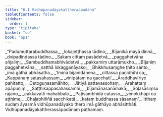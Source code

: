 ```yaml
---
title: "6.1 Vidhūpanadāyakattheraapadāna"
tableOfContents: false
sidebar:
  order: 1
type: "tipitaka"
basket: "su"
book: "ap1"
---
```



<DynamicBreadcrumb />

<Division number="1" book="ap1" bookNo="20" page="115">

<Paragraph number="1376" type="verses" book="ap1">
_“Padumuttarabuddhassa,_  
_lokajeṭṭhassa tādino;_  
_Bījanikā mayā dinnā,_  
_dvipadindassa tādino._  

</Paragraph>

</Division>
<Division number="2" book="ap1" bookNo="20" page="115">

<Paragraph number="1377" type="verses" book="ap1">
_Sakaṃ cittaṃ pasādetvā,_  
_paggahetvāna añjaliṃ;_  
_Sambuddhamabhivādetvā,_  
_pakkamiṃ uttarāmukho._  

</Paragraph>

</Division>
<Division number="3" book="ap1" bookNo="20" page="115">

<Paragraph number="1378" type="verses" book="ap1">
_Bījaniṃ paggahetvāna,_  
_satthā lokagganāyako;_  
_Bhikkhusaṃghe ṭhito santo,_  
_imā gāthā abhāsatha._  

</Paragraph>

</Division>
<Division number="4" book="ap1" bookNo="20" page="115">

<Paragraph number="1379" type="verses" book="ap1">
_‘Iminā bījanidānena,_  
_cittassa paṇidhīhi ca;_  
_Kappānaṃ satasahassaṃ,_  
_vinipātaṃ na gacchati’._  

</Paragraph>

</Division>
<Division number="5" book="ap1" bookNo="20" page="115">

<Paragraph number="1380" type="verses" book="ap1">
_Āraddhavīriyo pahitatto,_  
_Cetoguṇasamāhito;_  
_Jātiyā sattavassohaṃ,_  
_Arahattaṃ apāpuṇiṃ._  

</Paragraph>

</Division>
<Division number="6" book="ap1" bookNo="20" page="115">

<Paragraph number="1381" type="verses" book="ap1">
_Saṭṭhikappasahassamhi,_  
_bījamānasanāmakā;_  
_Soḷasāsiṃsu rājāno,_  
_cakkavattī mahabbalā._  

</Paragraph>

</Division>
<Division number="7" book="ap1" bookNo="20" page="115">

<Paragraph number="1382" type="verses" book="ap1">
_Paṭisambhidā catasso,_  
_vimokkhāpi ca aṭṭhime;_  
_Chaḷabhiññā sacchikatā,_  
_kataṃ buddhassa sāsanaṃ”._  

</Paragraph>

<Paragraph number="1383" book="ap1">
Itthaṃ sudaṃ āyasmā vidhūpanadāyako thero imā gāthāyo abhāsitthāti.

</Paragraph>
</Division>

<Paragraph number="1384" type="center" book="ap1">
Vidhūpanadāyakattherassāpadānaṃ paṭhamaṃ.
</Paragraph>
